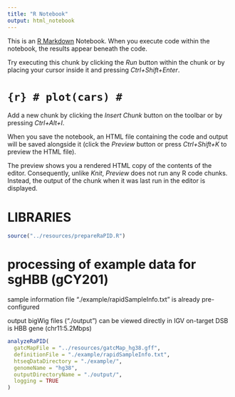 ```yaml
---
title: "R Notebook"
output: html_notebook
---
```


This is an [R Markdown](http://rmarkdown.rstudio.com) Notebook. When you execute code within the notebook, the results appear beneath the code. 

Try executing this chunk by clicking the *Run* button within the chunk or by placing your cursor inside it and pressing *Ctrl+Shift+Enter*. 

# ```{r}
# plot(cars)
# ```

Add a new chunk by clicking the *Insert Chunk* button on the toolbar or by pressing *Ctrl+Alt+I*.

When you save the notebook, an HTML file containing the code and output will be saved alongside it (click the *Preview* button or press *Ctrl+Shift+K* to preview the HTML file).

The preview shows you a rendered HTML copy of the contents of the editor. Consequently, unlike *Knit*, *Preview* does not run any R code chunks. Instead, the output of the chunk when it was last run in the editor is displayed.


# LIBRARIES
```r
source("../resources/prepareRaPID.R")
```



# processing of example data for sgHBB (gCY201)
sample information file "./example/rapidSampleInfo.txt" is already pre-configured

output bigWig files ("./output") can be viewed directly in IGV
on-target DSB is HBB gene (chr11:5.2Mbps)

```r
analyzeRaPID(
  gatcMapFile = "../resources/gatcMap_hg38.gff",
  definitionFile = "./example/rapidSampleInfo.txt",
  htseqDataDirectory = "./example/",
  genomeName = "hg38",
  outputDirectoryName = "./output/",
  logging = TRUE
)
```




